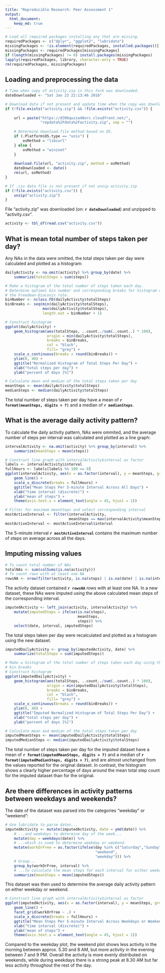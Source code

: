 ```yaml
---
title: "Reproducible Research: Peer Assessment 1"
output: 
  html_document:
    keep_md: true
---
```


```r
# Load all required packages installing any that are missing.
requiredPackages <- c("dplyr", "ggplot2", "lubridate")
missingPackages <- !is.element(requiredPackages, installed.packages()[,1])
missingPackages <- requiredPackages[missingPackages]
if (length(missingPackages) != 0) install.packages(missingPackages)
lapply(requiredPackages, library, character.only = TRUE)
rm(requiredPackages, missingPackages)
```

## Loading and preprocessing the data
```r
# Time when copy of activity.zip in this fork was downloaded.
dateDownloaded <- "Sat Jan 23 22:13:46 2016"

# Download data if not present and update time when the copy was downloaded.
if (!file.exists("activity.zip") && !file.exists("activity.csv")) {
    
    url = paste("https://d396qusza40orc.cloudfront.net/",
                "repdata%2Fdata%2Factivity.zip", sep = "")
    
    # Determine download.file method based on OS.
    if (.Platform$OS.type == "unix") {
        osMethod = "libcurl"
    } else {
        osMethod = "wininet"
    }
    
    download.file(url, "activity.zip", method = osMethod)
    dateDownloaded <- date()
    rm(url, osMethod)
}

# If .csv data file is not present if not unzip activity.zip
if (!file.exists("activity.csv")) {
    unzip("activity.zip")
}
```

File "activity.zip" was downloaded (on: **`r dateDownloaded`**) and unzipped to
"activity.csv".

```r
activity <- tbl_df(read.csv("activity.csv"))
```



## What is mean total number of steps taken per day?

Any NAs in the data were omitted, the total steps taken per day were
calculated and plotted as a histogram:

```r
dailyActivity <- na.omit(activity) %>% group_by(date) %>%
    summarize(totalSteps = sum(steps))
```

```r
# Make a histogram of the total number of steps taken each day.
# Determine optimal bin number and corresponding breaks for histogram using
# the Freedman-Diaconis rule.
binNumber <- nclass.FD(dailyActivity$totalSteps)
binBreaks <- seq(min(dailyActivity$totalSteps),
                 max(dailyActivity$totalSteps),
                 length.out = binNumber + 1)

# Construct histogram
ggplot(dailyActivity) +
    geom_histogram(aes(totalSteps, ..count../sum(..count..) * 100),
                   origin = min(dailyActivity$totalSteps),
                   breaks = binBreaks,
                   col = "black",
                   fill= "grey") +
    scale_x_continuous(breaks = round(binBreaks)) +
    ylim(0, 40) +
    ggtitle("Normalized Histogram of Total Steps Per Day") +
    xlab("total steps per day") +
    ylab("percent of days [%]")
```

```r
# Calculate mean and median of the total steps taken per day
meanSteps <- mean(dailyActivity$totalSteps)
medianSteps <- median(dailyActivity$totalSteps)
```

The total number of steps taken per day have a mean of 
**`r format(meanSteps, digits = 7)`** and a median of **`r medianSteps`**.



## What is the average daily activity pattern?

To calculate the daily activity pattern, NAs were ommited, and the average
number of steps per interval was calculated and plotted as a line graph:

```r
intervalActivity <- na.omit(activity) %>% group_by(interval) %>%
    summarize(meanSteps = mean(steps))
```

```r
# Construct line graph with intervalActivity$interval as factor
labels <- intervalActivity$interval
fullHours <- labels[labels %% 100 == 0] 
ggplot(intervalActivity, aes(x = as.factor(interval), y = meanSteps, group=1)) +
    geom_line() +
    scale_x_discrete(breaks = fullHours) +
    ggtitle("Mean Steps Per 5-minute Interval Across All Days") +
    xlab("time interval (discrete)") +
    ylab("mean of steps") +
    theme(axis.text.x = element_text(angle = 45, hjust = 1))
```

```r
# Filter for maximum meanSteps and select corresponding interval
mostActiveInterval <- filter(intervalActivity,
                             meanSteps == max(intervalActivity$meanSteps))
mostActiveInterval <- mostActiveInterval$interval
```

The 5-minute interval **`r mostActiveInterval`** contains the maximum number
of steps on average across all the days.



## Imputing missing values

```r
# To count total number of NAs
totalNAs <- sum(colSums(is.na(activity)))
# To count rows with at least one NA
rowsNA <- nrow(filter(activity, is.na(steps) | is.na(date) | is.na(interval)))
```

The activity dataset contained **`r rowsNA`** rows with at least one NA.
In a new dataset, these NAs were imputed using the above calculated mean steps
of the corresponding interval.

```r
imputedActivity <- left_join(activity, intervalActivity) %>%
    mutate(imputedSteps = ifelse(is.na(steps),
                                 meanSteps,
                                 steps)) %>%
    select(date, interval, imputedSteps)

```

The total steps taken per day were recalculated and plotted as a histogram using
the new dataset.

```r
imputedDailyActivity <- group_by(imputedActivity, date) %>%
    summarize(totalSteps = sum(imputedSteps))
```

```r
# Make a histogram of the total number of steps taken each day using the same
# bin breaks
# Construct histogram
ggplot(imputedDailyActivity) +
    geom_histogram(aes(totalSteps, ..count../sum(..count..) * 100),
                   origin = min(imputedDailyActivity$totalSteps),
                   breaks = binBreaks,
                   col = "black",
                   fill= "grey") +
    scale_x_continuous(breaks = round(binBreaks)) +
    ylim(0, 40) +
    ggtitle("Imputed Normalized Histogram of Total Steps Per Day") +
    xlab("total steps per day") +
    ylab("percent of days [%]")
```

```r
# Calculate mean and median of the total steps taken per day
imputedMeanSteps <- mean(imputedDailyActivity$totalSteps)
imputedMedianSteps <- median(imputedDailyActivity$totalSteps)
```

The total number of steps taken per day for the imputed dataset have a mean of 
**`r format(imputedMeanSteps, digits = 7)`** and a median of
**`r format(imputedMedianSteps, digits = 7)`**, and are almost unchanged from the values reported
for the original dataset. In contrast, the histogram shows a clearly higher
percentage of days around the mean total step count for the imputed dataset than
for the original.



## Are there differences in activity patterns between weekdays and weekends?

The date of the dataset was parsed into the categories "weekday" or "weekend":

```r
# Use lubridate to parse dates...
imputedActivity <- mutate(imputedActivity, date = ymd(date)) %>%
    # ...and weekdays to determine day of the week...
    mutate(day = weekdays(date)) %>%
    # ...which is used to determine weekday or weekend.
    mutate(workOrFree = as.factor(ifelse(day %in% c("Saturday","Sunday"),
                                         "weekend",
                                         "weekday"))) %>%
    # Group...
    group_by(workOrFree, interval) %>%
    # ...to calculate the mean steps for each interval for either weekday/end.
    summarize(meanSteps = mean(imputedSteps))
```

This dataset was then used to determine the average daily activity pattern on
either weekday or weekend.

```r
# Construct line graph with intervalActivity$interval as factor
ggplot(imputedActivity, aes(x = as.factor(interval), y = meanSteps, group=1)) +
    geom_line() +
    facet_grid(workOrFree ~ .) +
    scale_x_discrete(breaks = fullHours) +
    ggtitle("Mean Steps Per 5-minute Interval Across Weekdays or Weekend") +
    xlab("time interval (discrete)") +
    ylab("mean of steps") +
    theme(axis.text.x = element_text(angle = 45, hjust = 1))
```

Compared to the weekday plot, the weekend plot shows less activity in the
morning between approx. 5.30 and 8 AM, but more activity in the evening between
7 and 9 PM. Overall the activity is more evenly distributed on weekends, while
during weekdays there is a strong peak at 8.30 AM but far less activity
throughout the rest of the day.

